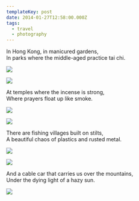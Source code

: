 ```yaml
---
templateKey: post
date: 2014-01-27T12:58:00.000Z
tags:
  - travel
  - photography
---
```

In Hong Kong, in manicured gardens,<br/>
In parks where the middle-aged practice tai chi.

![](../../assets/photos/20140125-IMG_2787.jpg)

![](../../assets/photos/20140125-IMG_2646.jpg)

At temples where the incense is strong,<br/>
Where prayers float up like smoke.

![](../../assets/photos/20140124-IMG_2373.jpg)

![](../../assets/photos/20140125-IMG_2815.jpg)

There are fishing villages built on stilts,<br/>
A beautiful chaos of plastics and rusted metal.

![](../../assets/photos/20140126-IMG_3082.jpg)

![](../../assets/photos/20140126-IMG_3085.jpg)

And a cable car that carries us over the mountains,<br/>
Under the dying light of a hazy sun.

![](../../assets/photos/20140126-IMG_3115.jpg)
